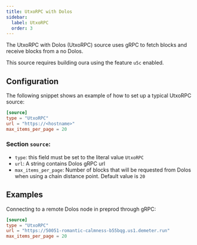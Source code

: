 ```yaml
---
title: UtxoRPC with Dolos
sidebar:
  label: UtxoRPC
  order: 3
---
```


The UtxoRPC with Dolos (UtxoRPC) source uses gRPC to fetch blocks and receive blocks from a no Dolos.

This source requires building oura using the feature `u5c` enabled.

## Configuration

The following snippet shows an example of how to set up a typical UtxoRPC source:

```toml
[source]
type = "UtxoRPC"
url = "https://<hostname>"
max_items_per_page = 20
```

### Section `source`:

- `type`: this field must be set to the literal value `UtxoRPC`
- `url`: A string contains Dolos gRPC url
- `max_items_per_page`: Number of blocks that will be requested from Dolos when using a chain distance point. Default value is `20`

## Examples

Connecting to a remote Dolos node in preprod through gRPC:

```toml
[source]
type = "UtxoRPC"
url = "https://50051-romantic-calmness-b55bqg.us1.demeter.run"
max_items_per_page = 20
```
